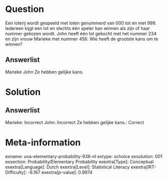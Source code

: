 Question
========

Een loterij wordt gespeeld met loten genummerd van 000 tot en met 999.
Iedereen kijgt een lot en slechts één speler kan winnen als zijn of haar
nummer gekozen wordt. John heeft één lot gekocht met het nummer 234 en
zijn vrouw Marieke met nummer 456. Wie heeft de grootste kans om te
winnen?

Answerlist
----------

Marieke
John
Ze hebben gelijke kans.

Solution
========

Answerlist
----------

Marieke: Incorrect
John: Incorrect
Ze hebben gelijke kans.: Correct

Meta-information
================
exname: uva-elementary-probability-938-nl
extype: schoice
exsolution: 001
exsection: Probability/Elementary Probability
exextra[Type]: Conceptual
exextra[Language]: Dutch
exextra[Level]: Statistical Literacy
exextra[IRT-Difficulty]: -6.187
exextra[p-value]: 0.9974
